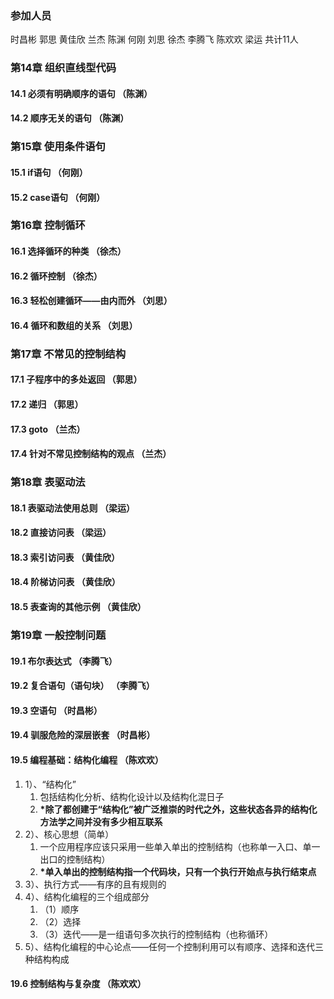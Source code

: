 === 参加人员 ===

时昌彬  郭思  黄佳欣  兰杰  陈渊  何刚  刘思  徐杰  李腾飞  陈欢欢  梁运  共计11人


=== 第14章 组织直线型代码=== 

====14.1 必须有明确顺序的语句      （陈渊）====
====14.2 顺序无关的语句           （陈渊）====


=== 第15章 使用条件语句===

====15.1 if语句                  （何刚）====
====15.2 case语句                （何刚）====


=== 第16章 控制循环===

====16.1 选择循环的种类           （徐杰）====
====16.2 循环控制                （徐杰）====
====16.3 轻松创建循环——由内而外   （刘思）====
====16.4 循环和数组的关系         （刘思）==== 


=== 第17章 不常见的控制结构===

====17.1 子程序中的多处返回       （郭思）==== 
====17.2 递归                   （郭思）====
====17.3 goto                   （兰杰）====
====17.4 针对不常见控制结构的观点  （兰杰）====


=== 第18章 表驱动法===

====18.1 表驱动法使用总则         （梁运）====
====18.2 直接访问表              （梁运）====
====18.3 索引访问表              （黄佳欣）====
====18.4 阶梯访问表              （黄佳欣）====
====18.5 表查询的其他示例         （黄佳欣）====

=== 第19章 一般控制问题===
====19.1 布尔表达式              （李腾飞）====
====19.2 复合语句（语句块）       （李腾飞）====
====19.3 空语句                  （时昌彬）====
====19.4 驯服危险的深层嵌套        （时昌彬）====
====19.5 编程基础：结构化编程      （陈欢欢）====
#1）、“结构化”
##包括结构化分析、结构化设计以及结构化混日子
##'''*除了都创建于“结构化”被广泛推崇的时代之外，这些状态各异的结构化方法学之间并没有多少相互联系'''
#2）、核心思想（简单）
##一个应用程序应该只采用一些单入单出的控制结构（也称单一入口、单一出口的控制结构）
##'''*单入单出的控制结构指一个代码块，只有一个执行开始点与执行结束点'''
#3）、执行方式——有序的且有规则的
#4）、结构化编程的三个组成部分
##（1）顺序
##（2）选择
##（3）迭代——是一组语句多次执行的控制结构（也称循环）
#5）、结构化编程的中心论点——任何一个控制利用可以有顺序、选择和迭代三种结构构成
====19.6 控制结构与复杂度         （陈欢欢）====